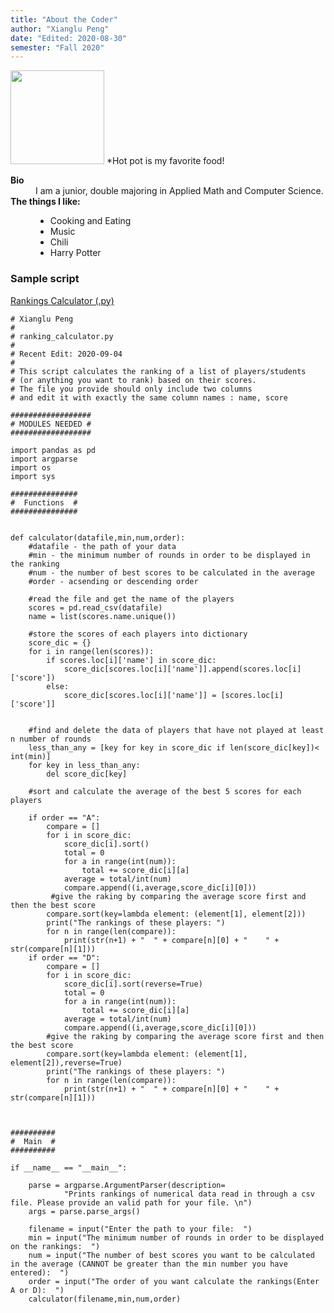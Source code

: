 ```yaml
---
title: "About the Coder"
author: "Xianglu Peng"
date: "Edited: 2020-08-30"
semester: "Fall 2020"
---
```


![](https://drive.google.com/uc?export=view&id=1GotUvy2Y1iovPpJ2HzIt09BE7U6eaK47){width=150 height=150}
*Hot pot is my favorite food!

**Bio**
:   I am a junior, double majoring in Applied Math and Computer Science.

**The things I like:**
:   - Cooking and Eating
    - Music
    - Chili
    - Harry Potter

### Sample script
[Rankings Calculator (.py)](scripts/ranking_calculator.py)

```
# Xianglu Peng
#
# ranking_calculator.py
#
# Recent Edit: 2020-09-04
#
# This script calculates the ranking of a list of players/students
# (or anything you want to rank) based on their scores.
# The file you provide should only include two columns
# and edit it with exactly the same column names : name, score

##################
# MODULES NEEDED #
##################

import pandas as pd
import argparse
import os
import sys

###############
#  Functions  #
###############


def calculator(datafile,min,num,order):
    #datafile - the path of your data
    #min - the minimum number of rounds in order to be displayed in the ranking
    #num - the number of best scores to be calculated in the average
    #order - acsending or descending order

    #read the file and get the name of the players
    scores = pd.read_csv(datafile)
    name = list(scores.name.unique())

    #store the scores of each players into dictionary
    score_dic = {}
    for i in range(len(scores)):
        if scores.loc[i]['name'] in score_dic:
            score_dic[scores.loc[i]['name']].append(scores.loc[i]['score'])
        else:
            score_dic[scores.loc[i]['name']] = [scores.loc[i]['score']]


    #find and delete the data of players that have not played at least n number of rounds
    less_than_any = [key for key in score_dic if len(score_dic[key])< int(min)]
    for key in less_than_any:
        del score_dic[key]

    #sort and calculate the average of the best 5 scores for each players

    if order == "A":
        compare = []
        for i in score_dic:
            score_dic[i].sort()
            total = 0
            for a in range(int(num)):
                total += score_dic[i][a]
            average = total/int(num)
            compare.append((i,average,score_dic[i][0]))
         #give the raking by comparing the average score first and then the best score
        compare.sort(key=lambda element: (element[1], element[2]))
        print("The rankings of these players: ")
        for n in range(len(compare)):
            print(str(n+1) + "  " + compare[n][0] + "    " + str(compare[n][1]))
    if order == "D":
        compare = []
        for i in score_dic:
            score_dic[i].sort(reverse=True)
            total = 0
            for a in range(int(num)):
                total += score_dic[i][a]
            average = total/int(num)
            compare.append((i,average,score_dic[i][0]))
        #give the raking by comparing the average score first and then the best score
        compare.sort(key=lambda element: (element[1], element[2]),reverse=True)
        print("The rankings of these players: ")
        for n in range(len(compare)):
            print(str(n+1) + "  " + compare[n][0] + "    " + str(compare[n][1]))



##########
#  Main  #
##########

if __name__ == "__main__":

    parse = argparse.ArgumentParser(description=
            "Prints rankings of numerical data read in through a csv file. Please provide an valid path for your file. \n")
    args = parse.parse_args()

    filename = input("Enter the path to your file:  ")
    min = input("The minimum number of rounds in order to be displayed on the rankings:  ")
    num = input("The number of best scores you want to be calculated in the average (CANNOT be greater than the min number you have entered):  ")
    order = input("The order of you want calculate the rankings(Enter A or D):  ")
    calculator(filename,min,num,order)

```

